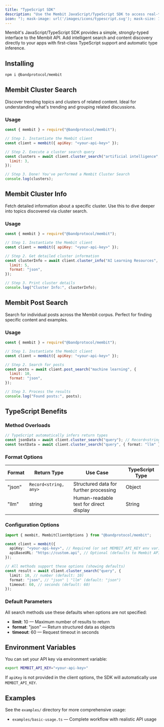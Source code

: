 ```yaml
---
title: "TypeScript SDK"
description: "Use the Membit JavaScript/TypeScript SDK to access real-time context with strong typing and simple APIs."
icon: "); mask-image: url('/images/icons/typescript.svg'); mask-size: 100% 100%;/*"
---
```


Membit's JavaScript/TypeScript SDK provides a simple, strongly-typed interface to the Membit API. Add intelligent search and content discovery directly to your apps with first-class TypeScript support and automatic type inference.

## Installing

```bash
npm i @bandprotocol/membit
```

## Membit Cluster Search

Discover trending topics and clusters of related content. Ideal for understanding what's trending and grouping related discussions.

### Usage

```javascript
const { membit } = require("@bandprotocol/membit");

// Step 1. Instantiate the Membit client
const client = membit({ apiKey: "<your-api-key>" });

// Step 2. Execute a cluster search query
const clusters = await client.cluster_search("artificial intelligence", {
  limit: 3,
});

// Step 3. Done! You've performed a Membit Cluster Search
console.log(clusters);
```

## Membit Cluster Info

Fetch detailed information about a specific cluster. Use this to dive deeper into topics discovered via cluster search.

### Usage

```javascript
const { membit } = require("@bandprotocol/membit");

// Step 1. Instantiate the Membit client
const client = membit({ apiKey: "<your-api-key>" });

// Step 2. Get detailed cluster information
const clusterInfo = await client.cluster_info("AI Learning Resources", {
  limit: 5,
  format: "json",
});

// Step 3. Print cluster details
console.log("Cluster Info:", clusterInfo);
```

## Membit Post Search

Search for individual posts across the Membit corpus. Perfect for finding specific content and examples.

### Usage

```javascript
const { membit } = require("@bandprotocol/membit");

// Step 1. Instantiate the Membit client
const client = membit({ apiKey: "<your-api-key>" });

// Step 2. Search for posts
const posts = await client.post_search("machine learning", {
  limit: 10,
  format: "json",
});

// Step 3. Process the results
console.log("Found posts:", posts);
```

## TypeScript Benefits

### Method Overloads

```typescript
// TypeScript automatically infers return types
const jsonData = await client.cluster_search("query"); // Record<string, any>
const textData = await client.cluster_search("query", { format: "llm" }); // string
```

### Format Options

| Format | Return Type           | Use Case                               | TypeScript Type |
| ------ | --------------------- | -------------------------------------- | --------------- |
| "json" | `Record<string, any>` | Structured data for further processing | Object          |
| "llm"  | string                | Human-readable text for direct display | String          |

### Configuration Options

```typescript
import { membit, MembitClientOptions } from "@bandprotocol/membit";

const client = membit({
  apiKey: "<your-api-key>", // Required (or set MEMBIT_API_KEY env var)
  apiBaseURL: "https://custom.api", // Optional (defaults to Membit API)
});

// All methods support these options (showing defaults)
const result = await client.cluster_search("query", {
  limit: 10, // number (default: 10)
  format: "json", // "json" | "llm" (default: "json")
  timeout: 60, // seconds (default: 60)
});
```

### Default Parameters

All search methods use these defaults when options are not specified:

- **limit**: 10 — Maximum number of results to return
- **format**: "json" — Return structured data as objects
- **timeout**: 60 — Request timeout in seconds

## Environment Variables

You can set your API key via environment variable:

```bash
export MEMBIT_API_KEY="<your-api-key>"
```

If `apiKey` is not provided in the client options, the SDK will automatically use `MEMBIT_API_KEY`.

## Examples

See the `examples/` directory for more comprehensive usage:

- `examples/basic-usage.ts` — Complete workflow with realistic API usage
